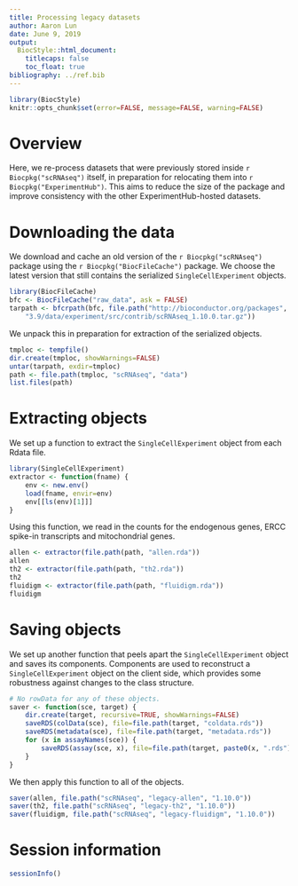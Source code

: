 ```yaml
---
title: Processing legacy datasets
author: Aaron Lun
date: June 9, 2019
output:
  BiocStyle::html_document:
    titlecaps: false
    toc_float: true
bibliography: ../ref.bib
---
```


```r
library(BiocStyle)
knitr::opts_chunk$set(error=FALSE, message=FALSE, warning=FALSE)
```

# Overview

Here, we re-process datasets that were previously stored inside `r Biocpkg("scRNAseq")` itself,
in preparation for relocating them into `r Biocpkg("ExperimentHub")`.
This aims to reduce the size of the package and improve consistency with the other ExperimentHub-hosted datasets.

# Downloading the data

We download and cache an old version of the `r Biocpkg("scRNAseq")` package using the `r Biocpkg("BiocFileCache")` package.
We choose the latest version that still contains the serialized `SingleCellExperiment` objects.

```r
library(BiocFileCache)
bfc <- BiocFileCache("raw_data", ask = FALSE)
tarpath <- bfcrpath(bfc, file.path("http://bioconductor.org/packages",
    "3.9/data/experiment/src/contrib/scRNAseq_1.10.0.tar.gz"))
```

We unpack this in preparation for extraction of the serialized objects.

```r
tmploc <- tempfile()
dir.create(tmploc, showWarnings=FALSE)
untar(tarpath, exdir=tmploc)
path <- file.path(tmploc, "scRNAseq", "data")
list.files(path)
```

# Extracting objects

We set up a function to extract the `SingleCellExperiment` object from each Rdata file.

```r
library(SingleCellExperiment)
extractor <- function(fname) {
    env <- new.env()
    load(fname, envir=env)
    env[[ls(env)[1]]]
}
```

Using this function, we read in the counts for the endogenous genes, ERCC spike-in transcripts and mitochondrial genes.

```r
allen <- extractor(file.path(path, "allen.rda"))
allen
th2 <- extractor(file.path(path, "th2.rda"))
th2
fluidigm <- extractor(file.path(path, "fluidigm.rda"))
fluidigm
```

# Saving objects

We set up another function that peels apart the `SingleCellExperiment` object and saves its components.
Components are used to reconstruct a `SingleCellExperiment` object on the client side,
which provides some robustness against changes to the class structure.

```r
# No rowData for any of these objects.
saver <- function(sce, target) {
    dir.create(target, recursive=TRUE, showWarnings=FALSE)
    saveRDS(colData(sce), file=file.path(target, "coldata.rds"))
    saveRDS(metadata(sce), file=file.path(target, "metadata.rds"))
    for (x in assayNames(sce)) {
        saveRDS(assay(sce, x), file=file.path(target, paste0(x, ".rds")))
    }
}
```

We then apply this function to all of the objects.

```r
saver(allen, file.path("scRNAseq", "legacy-allen", "1.10.0"))
saver(th2, file.path("scRNAseq", "legacy-th2", "1.10.0"))
saver(fluidigm, file.path("scRNAseq", "legacy-fluidigm", "1.10.0"))
```

# Session information

```r
sessionInfo()
```
